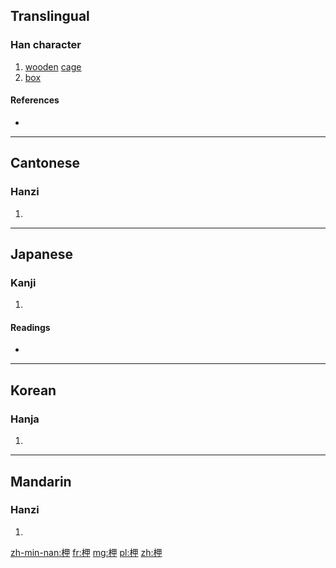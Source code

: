 ==Translingual==

===Han character===
{{Han char|rn=75|rad=木|as=05|sn=9|four=4695<sub>0</sub>|canj=木田中 (DWL)|ids=⿰[[木]][[甲]]}}

# [[wooden]] [[cage]]
# [[box]]

====References====
* {{Han ref|kx=0519.100|dkj=14628|dj=0907.110|hdz=21182.030|uh=67D9|ud=26585|bh=AC6A|bd=44138}}

----

==Cantonese==

===Hanzi===
{{yue-hanzi|jyut=haap6|y=haap6}}

# {{defn|lang=yue|sort=木05}}

----

==Japanese==

===Kanji===
{{ja-kanji|grade=|rs=木05}}

# {{defn|lang=ja|sort=木05}}

====Readings====
* {{ja-readings|on=[[こう]] (kō), [[ごう]] (gō), [[おう]] (ō), [[よう]] (yō)|kun=[[おり]] (ori)}}

----

==Korean==

===Hanja===
{{ko-hanja|hangeul=합|eumhun=|rv=hap|mr=hap|y=hap}}

# {{defn|lang=ko|sort=木05}}

----

==Mandarin==

===Hanzi===
{{cmn-hanzi|pin=[[xiá]] ([[xia2]])|wg=hsia<sup>2</sup>}}

# {{defn|lang=cmn|sort=木05}}

[[zh-min-nan:柙]]
[[fr:柙]]
[[mg:柙]]
[[pl:柙]]
[[zh:柙]]